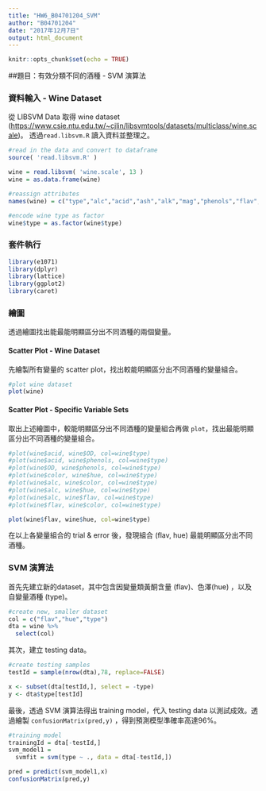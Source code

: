 ---
title: "HW6_B04701204_SVM"
author: "B04701204"
date: "2017年12月7日"
output: html_document
---

```{r setup, include=FALSE}
knitr::opts_chunk$set(echo = TRUE)
```

##題目：有效分類不同的酒種 - SVM 演算法

### 資料輸入 - Wine Dataset

從 LIBSVM Data 取得 wine dataset (<https://www.csie.ntu.edu.tw/~cjlin/libsvmtools/datasets/multiclass/wine.scale>)。
透過`read.libsvm.R` 讀入資料並整理之。

```{r source}
#read in the data and convert to dataframe
source( 'read.libsvm.R' )
```

```{r read}
wine = read.libsvm( 'wine.scale', 13 )
wine = as.data.frame(wine)

#reassign attributes
names(wine) = c("type","alc","acid","ash","alk","mag","phenols","flav","nonflav","proanth","color","hue","OD","proline")

#encode wine type as factor
wine$type = as.factor(wine$type)
```

### 套件執行
```{r library}
library(e1071)
library(dplyr)
library(lattice)
library(ggplot2)
library(caret)
```

### 繪圖

透過繪圖找出能最能明顯區分出不同酒種的兩個變量。

#### Scatter Plot - Wine Dataset

先繪製所有變量的 scatter plot，找出較能明顯區分出不同酒種的變量組合。

```{r plot}
#plot wine dataset
plot(wine)
```

#### Scatter Plot - Specific Variable Sets

取出上述繪圖中，較能明顯區分出不同酒種的變量組合再做 `plot`，找出最能明顯區分出不同酒種的變量組合。

```{r plot2}
#plot(wine$acid, wine$OD, col=wine$type)
#plot(wine$acid, wine$phenols, col=wine$type)
#plot(wine$OD, wine$phenols, col=wine$type)
#plot(wine$color, wine$hue, col=wine$type)
#plot(wine$alc, wine$color, col=wine$type)
#plot(wine$alc, wine$hue, col=wine$type) 
#plot(wine$alc, wine$flav, col=wine$type) 
#plot(wine$flav, wine$color, col=wine$type)

plot(wine$flav, wine$hue, col=wine$type)
```

在以上各變量組合的 trial & error 後，發現組合 (flav, hue) 最能明顯區分出不同酒種。

### SVM 演算法

首先先建立新的dataset，其中包含因變量類黃酮含量 (flav)、色澤(hue) ，以及自變量酒種 (type)。

```{r dta}
#create new, smaller dataset
col = c("flav","hue","type")
dta = wine %>%
  select(col)
```

其次，建立 testing data。

```{r testing}
#create testing samples
testId = sample(nrow(dta),78, replace=FALSE)

x <- subset(dta[testId,], select = -type)
y <- dta$type[testId]
```

最後，透過 SVM 演算法得出 training model，代入 testing data 以測試成效。透過繪製 `confusionMatrix(pred,y)` ，得到預測模型準確率高達96%。

```{r svm}
#training model
trainingId = dta[-testId,]
svm_model1 = 
  svmfit = svm(type ~ ., data = dta[-testId,])

pred = predict(svm_model1,x)
confusionMatrix(pred,y)
```

